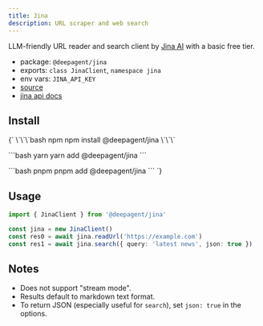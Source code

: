 ```yaml
---
title: Jina
description: URL scraper and web search
---
```


LLM-friendly URL reader and search client by [Jina AI](https://jina.ai/reader) with a basic free tier.

- package: `@deepagent/jina`
- exports: `class JinaClient`, `namespace jina`
- env vars: `JINA_API_KEY`
- [source](https://github.com/amardeeplakshkar/deepagent/blob/main/packages/jina/src/jina-client.ts)
- [jina api docs](https://jina.ai/reader)

## Install

<PackageTabs>
{`
\`\`\`bash npm
npm install @deepagent/jina
\`\`\`

\`\`\`bash yarn
yarn add @deepagent/jina
\`\`\`

\`\`\`bash pnpm
pnpm add @deepagent/jina
\`\`\`
`}
</PackageTabs>

## Usage

```ts
import { JinaClient } from '@deepagent/jina'

const jina = new JinaClient()
const res0 = await jina.readUrl('https://example.com')
const res1 = await jina.search({ query: 'latest news', json: true })
```

## Notes

- Does not support "stream mode".
- Results default to markdown text format.
- To return JSON (especially useful for `search`), set `json: true` in the options.
